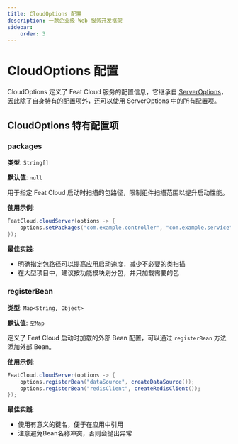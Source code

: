 ```yaml
---
title: CloudOptions 配置
description: 一款企业级 Web 服务开发框架
sidebar:
    order: 3
---
```



<CheckAuthorize/>

# CloudOptions 配置
CloudOptions 定义了 Feat Cloud 服务的配置信息，它继承自 [ServerOptions](/feat/server/serveroptions/)，因此除了自身特有的配置项外，还可以使用 ServerOptions 中的所有配置项。

## CloudOptions 特有配置项

### packages
**类型**: `String[]`

**默认值**: `null`

用于指定 Feat Cloud 启动时扫描的包路径，限制组件扫描范围以提升启动性能。

**使用示例**:
```java
FeatCloud.cloudServer(options -> {
    options.setPackages("com.example.controller", "com.example.service");
});
```

**最佳实践**:
- 明确指定包路径可以提高应用启动速度，减少不必要的类扫描
- 在大型项目中，建议按功能模块划分包，并只加载需要的包

### registerBean
**类型**: `Map<String, Object>`

**默认值**: `空Map`

定义了 Feat Cloud 启动时加载的外部 Bean 配置，可以通过 `registerBean` 方法添加外部 Bean。

**使用示例**:
```java
FeatCloud.cloudServer(options -> {
    options.registerBean("dataSource", createDataSource());
    options.registerBean("redisClient", createRedisClient());
});
```

**最佳实践**:
- 使用有意义的键名，便于在应用中引用
- 注意避免Bean名称冲突，否则会抛出异常